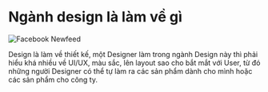 # Ngành design là làm về gì

![Facebook Newfeed](/facebook-newfeed.png)

Design là làm về thiết kế, một Designer làm trong ngành Design này thì phải hiểu khá nhiều về UI/UX, màu sắc, lên layout sao cho bắt mắt với User, từ đó những người Designer có thể tự làm ra các sản phẩm dành cho mình hoặc các sản phẩm cho công ty.

